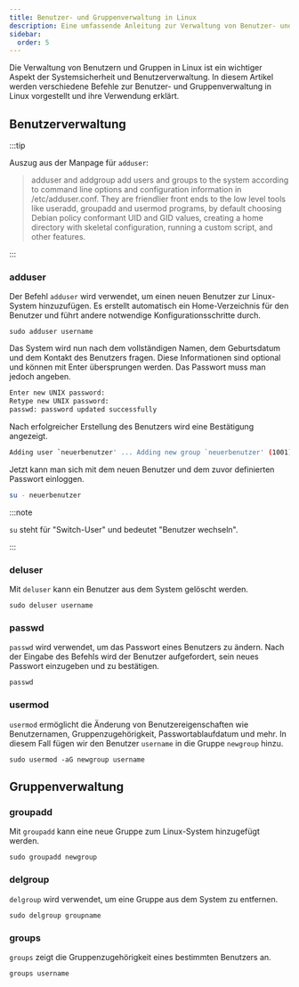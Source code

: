 ```yaml
---
title: Benutzer- und Gruppenverwaltung in Linux
description: Eine umfassende Anleitung zur Verwaltung von Benutzer- und Gruppenberechtigungen in Linux.
sidebar:
  order: 5
---
```


Die Verwaltung von Benutzern und Gruppen in Linux ist ein wichtiger Aspekt der Systemsicherheit und Benutzerverwaltung. In diesem Artikel werden verschiedene Befehle zur Benutzer- und Gruppenverwaltung in Linux vorgestellt und ihre Verwendung erklärt.

## Benutzerverwaltung

:::tip

Auszug aus der Manpage für `adduser`:

> adduser and addgroup add users and groups to the system according to command line options and configuration information in /etc/adduser.conf. They are friendlier front ends to the low level tools like useradd, groupadd and usermod  programs, by default choosing  Debian policy conformant UID and GID values, creating a home directory with skeletal configuration, running a custom script, and other features.

:::

### adduser

Der Befehl `adduser` wird verwendet, um einen neuen Benutzer zur Linux-System hinzuzufügen. Es erstellt automatisch ein Home-Verzeichnis für den Benutzer und führt andere notwendige Konfigurationsschritte durch.

```shell
sudo adduser username
```

Das System wird nun nach dem vollständigen Namen, dem Geburtsdatum und dem Kontakt des Benutzers fragen. Diese Informationen sind optional und können mit Enter übersprungen werden. Das Passwort muss man jedoch angeben.

```bash
Enter new UNIX password:  
Retype new UNIX password:  
passwd: password updated successfully
```

Nach erfolgreicher Erstellung des Benutzers wird eine Bestätigung angezeigt.

```bash
Adding user `neuerbenutzer' ... Adding new group `neuerbenutzer' (1001) ... Adding new user `neuerbenutzer' (1001) with group `neuerbenutzer' ... Creating home directory `/home/neuerbenutzer' ... Copying files from `/etc/skel' ... Enter new UNIX password:  Retype new UNIX password:  passwd: password updated successfully
```

Jetzt kann man sich mit dem neuen Benutzer und dem zuvor definierten Passwort einloggen.

```bash
su - neuerbenutzer
```

:::note

`su` steht für "Switch-User" und bedeutet "Benutzer wechseln".

:::

### deluser

Mit `deluser` kann ein Benutzer aus dem System gelöscht werden.

```shell
sudo deluser username
```

### passwd

`passwd` wird verwendet, um das Passwort eines Benutzers zu ändern. Nach der Eingabe des Befehls wird der Benutzer aufgefordert, sein neues Passwort einzugeben und zu bestätigen.

```shell
passwd
```

### usermod

`usermod` ermöglicht die Änderung von Benutzereigenschaften wie Benutzernamen, Gruppenzugehörigkeit, Passwortablaufdatum und mehr. In diesem Fall fügen wir den Benutzer `username` in die Gruppe `newgroup` hinzu.

```shell
sudo usermod -aG newgroup username
```

## Gruppenverwaltung

### groupadd

Mit `groupadd` kann eine neue Gruppe zum Linux-System hinzugefügt werden.

```shell
sudo groupadd newgroup
```

### delgroup

`delgroup` wird verwendet, um eine Gruppe aus dem System zu entfernen.

```shell
sudo delgroup groupname
```

### groups

`groups` zeigt die Gruppenzugehörigkeit eines bestimmten Benutzers an.

```shell
groups username
```
